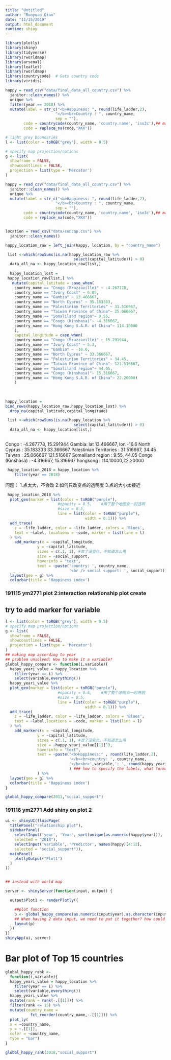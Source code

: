 ```yaml
---
title: "Untitled"
author: "Ruoyuan Qian"
date: "11/15/2019"
output: html_document
runtime: shiny
---
```


```r
library(plotly)
library(shiny)
library(tidyverse)
library(rworldmap)
library(arsenal)
library(leaflet)
library(rworldmap) 
library(countrycode)  # Gets country code 
library(viridis)
```

```r
happy = read_csv("data/final_data_all_country.csv") %>% 
  janitor::clean_names() %>% 
  unique %>% 
  filter(year == 2018) %>% 
  mutate(label = str_c("<b>Happiness: ", round(life_ladder,2), 
                      "</b><br>Country : ", country_name,
                      sep = ""),
        code = countrycode(country_name, 'country.name', 'iso3c'),## match code
        code = replace_na(code,"XKX"))

# light grey boundaries
l <- list(color = toRGB("grey"), width = 0.5)

# specify map projection/options
g <- list(
  showframe = FALSE,
  showcoastlines = FALSE,
  projection = list(type = 'Mercator')
)


```


```r
happy = read_csv("data/final_data_all_country.csv") %>% 
  janitor::clean_names() %>% 
  unique %>% 
  mutate(label = str_c("<b>Happiness: ", round(life_ladder,2), 
                      "</b><br>Country : ", country_name,
                      sep = ""),
        code = countrycode(country_name, 'country.name', 'iso3c'),## match code
        code = replace_na(code,"XKX"))


location = read_csv("data/concap.csv") %>% 
  janitor::clean_names() 

happy_location_raw = left_join(happy, location, by = "country_name")

 list <-which(rowSums(is.na(happy_location_raw %>% 
                              select(capital_latitude))) > 0)
  data_all_na <- happy_location_raw[list,] 
 
  happy_location_lost =  
 happy_location_raw[list,] %>% 
   mutate(capital_latitude = case_when(
    country_name == "Congo (Brazzaville)" ~ -4.267778,
    country_name == "Ivory Coast" ~ 6.85,
    country_name == "Gambia" ~ 13.466667,
    country_name == "North Cyprus" ~ 35.183333,
    country_name == "Palestinian Territories" ~ 31.516667,
    country_name == "Taiwan Province of China"~ 25.066667,
    country_name == "Somaliland region"~ 9.55,
    country_name == "Congo (Kinshasa)"~ -4.316667,
    country_name == "Hong Kong S.A.R. of China"~ 114.10000
    ),
    capital_longitude = case_when(
    country_name == "Congo (Brazzaville)" ~ 15.291944,
    country_name == "Ivory Coast" ~ 5.3,
    country_name == "Gambia" ~ -16.6,
    country_name == "North Cyprus" ~ 33.366667,
    country_name == "Palestinian Territories" ~ 34.45,
    country_name == "Taiwan Province of China"~ 121.516667,
    country_name == "Somaliland region"~ 44.05,
    country_name == "Congo (Kinshasa)"~ 15.316667,
    country_name == "Hong Kong S.A.R. of China"~ 22.20000)
    ) 
  

    
happy_location = 
bind_rows(happy_location_raw,happy_location_lost) %>% 
  drop_na(capital_latitude,capital_longitude)

 list <-which(rowSums(is.na(happy_location %>% 
                              select(capital_latitude))) > 0)
  data_all_na <- happy_location[list,]
  
```
Congo : -4.267778, 15.291944
Gambia: lat 13.466667,   lon -16.6
North Cyprus : 35.183333  33.366667
Palestinian Territories : 31.516667, 34.45
Taiwan : 25.066667 121.516667
Somaliland region : 9.55, 44.05
Congo (Kinshasa) : -4.316667, 15.316667
hongkong : 114.10000,22.20000
```r
 happy_location_2018 = happy_location %>% 
    filter(year == 2018)

```

问题：
1.点太大，不会改
2.如何只改变点的透明度
3.点的大小太接近
```r
 happy_location_2018 %>%
  plot_geo(marker = list(color = toRGB("purple"),
                       #opacity = 0.5,    #用了整个地图会一起透明
                       #size = 0.5,
                       line = list(color = toRGB("purple"),
                                   width = 0.1))) %>%  
  add_trace(
    z = ~life_ladder, color = ~life_ladder, colors = 'Blues',
    text = ~label, locations = ~code, marker = list(line = l)
  ) %>%
    add_markers(x = ~capital_longitude,
              y = ~capital_latitude,
              sizes = c(.1, 1), #改了没变化，不知道怎么用
              size = ~social_support,
              hoverinfo = "text",
              text = ~paste('country: ', country_name,
                            '<br /> social support: ', social_support)) %>%
  layout(geo = g) %>% 
  colorbar(title = 'Happiness index') 

```



### 191115 ym2771 plot 2:interaction relationship plot create

## try to add marker for variable
```r
l <- list(color = toRGB("grey"), width = 0.5)
# specify map projection/options
g <- list(
  showframe = FALSE,
  showcoastlines = FALSE,
  projection = list(type = 'Mercator')
)
## making map according to year
## problem unsolved: How to make it a variable?
global_happy_compare <- function(i,variable){
  happy_yeari_value = happy_location %>% 
    filter(year == i) %>% 
    select(variable,everything())
  happy_yeari_value %>%
  plot_geo(marker = list(color = toRGB("purple"),
                       #opacity = 0.5,    #用了整个地图会一起透明
                       #size = 0.5,
                       line = list(color = toRGB("purple"),
                                   width = 0.1))) %>%  
  add_trace(
    z = ~life_ladder, color = ~life_ladder, colors = 'Blues',
    text = ~label,locations = ~code, marker = list(line = l)
  ) %>%
    add_markers(x = ~capital_longitude,
              y = ~capital_latitude,
              sizes = c(.1, 1), #改了没变化，不知道怎么用
              size = ~happy_yeari_value[[1]]^3,
              hoverinfo = "text",
              text = ~paste("<b>Happiness:" , round(life_ladder,2),
                            '</b><br>country: ', country_name,
                            '</b><br>',variable,': ', round(happy_yeari_value[[1]],2)
                            ) ### how to specify the labels, what format?
              ) %>%
  layout(geo = g) %>% 
  colorbar(title = 'Happiness index')
}
```


```r
global_happy_compare(2011,"social_support")
```

### 191116  ym2771 Add shiny on plot 2

```r


ui <- shinyUI(fluidPage(
  titlePanel("relationship plot"),
  sidebarPanel(
    selectInput('year', 'Year', sort(unique(as.numeric(happy$year))),
    selected = "2018"),
    selectInput('variable', 'Predictor', names(happy)[4:12],
    selected = "social_support")),
  mainPanel(
    plotlyOutput("Plot1")
  )
))


## instead with world map 

server <- shinyServer(function(input, output) {

  output$Plot1 <- renderPlotly({

    ##plot function
    p <- global_happy_compare(as.numeric(input$year),as.character(input$variable)) 
    ## When having 2 data input, we need to put it together? how could we use it separatly?
    layout(p)
  })
})
shinyApp(ui, server)
```


# Bar plot of Top 15 countries
```r

global_happy_rank <- 
  function(i,variable){
  happy_yeari_value = happy_location %>% 
    filter(year == i) %>% 
    select(variable,everything())
  happy_yeari_value %>%
  mutate(rank = rank(-.[[1]])) %>% 
  filter(rank <= 15) %>% 
  mutate(country_name =
           fct_reorder(country_name,-.[[1]])) %>% 
  plot_ly(
  x = ~country_name,
  y = ~.[[1]],
  color = ~country_name,
  type = "bar") 
}

global_happy_rank(2018,"social_support")

```

















